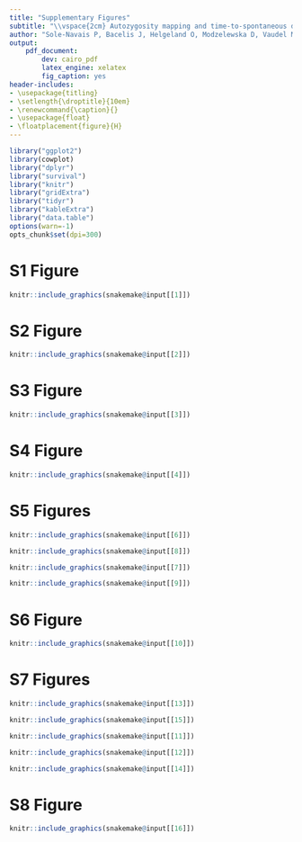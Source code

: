 ```yaml
---
title: "Supplementary Figures"
subtitle: "\\vspace{2cm} Autozygosity mapping and time-to-spontaneous delivery in  \nNorwegian parent-offspring trios\\vspace{4cm}"
author: "Sole-Navais P, Bacelis J, Helgeland O, Modzelewska D, Vaudel M, Flatley C, Andreassen O, Njølstad PR, Muglia LJ, Johansson S, Zhang G, Jacobsson B"
output:
    pdf_document:
        dev: cairo_pdf
        latex_engine: xelatex
        fig_caption: yes
header-includes:
- \usepackage{titling}
- \setlength{\droptitle}{10em}
- \renewcommand{\caption}{}
- \usepackage{float}
- \floatplacement{figure}{H}
---
```


\newpage

\tableofcontents
	
```r
library("ggplot2")
library(cowplot)
library("dplyr")
library("survival")
library("knitr")
library("gridExtra")
library("tidyr")
library("kableExtra")
library("data.table")
options(warn=-1)
opts_chunk$set(dpi=300)
```

\newpage


# S1 Figure


```r

knitr::include_graphics(snakemake@input[[1]])

```

\newpage

# S2 Figure

```r

knitr::include_graphics(snakemake@input[[2]])

```

\newpage

# S3 Figure


```r

knitr::include_graphics(snakemake@input[[3]])

```

\newpage


# S4 Figure


```r

knitr::include_graphics(snakemake@input[[4]])

```

\newpage

# S5 Figures


```r

knitr::include_graphics(snakemake@input[[6]])

```

\newpage

```r

knitr::include_graphics(snakemake@input[[8]])

```

\newpage

```r

knitr::include_graphics(snakemake@input[[7]])

```

\newpage


```r

knitr::include_graphics(snakemake@input[[9]])
```


\newpage

# S6 Figure


```r

knitr::include_graphics(snakemake@input[[10]])

```

\newpage

# S7 Figures


```r

knitr::include_graphics(snakemake@input[[13]])
```


\newpage

```r

knitr::include_graphics(snakemake@input[[15]])
```


\newpage


```r

knitr::include_graphics(snakemake@input[[11]])

```


\newpage


```r

knitr::include_graphics(snakemake@input[[12]])

```

\newpage

```r

knitr::include_graphics(snakemake@input[[14]])
```


\newpage


# S8 Figure


```r

knitr::include_graphics(snakemake@input[[16]])

```

